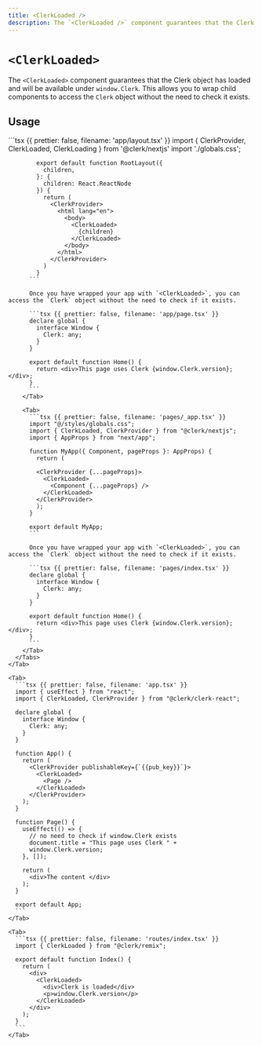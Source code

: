 ```yaml
---
title: <ClerkLoaded />
description: The `<ClerkLoaded />` component guarantees that the Clerk object has loaded and will be available under `window.Clerk`. This allows you to wrap child components to access the Clerk object without the need to check it exists.
---
```


# `<ClerkLoaded>`

The `<ClerkLoaded>` component guarantees that the Clerk object has loaded and will be available under `window.Clerk`. This allows you to wrap child components to access the `Clerk` object without the need to check it exists.

## Usage

<InjectKeys>
  <Tabs type="framework" items={["Next.js", "React", "Remix"]}>
    <Tab>
      <Tabs type="router" items={["App Router", "Pages Router"]}>
        <Tab>
          ```tsx {{ prettier: false, filename: 'app/layout.tsx' }}
            import { ClerkProvider, ClerkLoaded, ClerkLoading } from '@clerk/nextjs'
            import './globals.css';

            export default function RootLayout({
              children,
            }: {
              children: React.ReactNode
            }) {
              return (
                <ClerkProvider>
                  <html lang="en">
                    <body>
                      <ClerkLoaded>
                        {children}
                      </ClerkLoaded>
                    </body>
                  </html>
                </ClerkProvider>
              )
            }
          ```

          Once you have wrapped your app with `<ClerkLoaded>`, you can access the `Clerk` object without the need to check if it exists.

          ```tsx {{ prettier: false, filename: 'app/page.tsx' }}
          declare global {
            interface Window {
              Clerk: any;
            }
          }

          export default function Home() {
            return <div>This page uses Clerk {window.Clerk.version}; </div>;
          }
          ```
        </Tab>

        <Tab>
          ```tsx {{ prettier: false, filename: 'pages/_app.tsx' }}
          import "@/styles/globals.css";
          import { ClerkLoaded, ClerkProvider } from "@clerk/nextjs";
          import { AppProps } from "next/app";

          function MyApp({ Component, pageProps }: AppProps) {
            return (

            <ClerkProvider {...pageProps}>
              <ClerkLoaded>
                <Component {...pageProps} />
              </ClerkLoaded>
            </ClerkProvider>
            );
          }

          export default MyApp;
          ```

          Once you have wrapped your app with `<ClerkLoaded>`, you can access the `Clerk` object without the need to check if it exists.

          ```tsx {{ prettier: false, filename: 'pages/index.tsx' }}
          declare global {
            interface Window {
              Clerk: any;
            }
          }

          export default function Home() {
            return <div>This page uses Clerk {window.Clerk.version}; </div>;
          }
          ```
        </Tab>
      </Tabs>
    </Tab>

    <Tab>
      ```tsx {{ prettier: false, filename: 'app.tsx' }}
      import { useEffect } from "react";
      import { ClerkLoaded, ClerkProvider } from "@clerk/clerk-react";

      declare global {
        interface Window {
          Clerk: any;
        }
      }

      function App() {
        return (
          <ClerkProvider publishableKey={`{{pub_key}}`}>
            <ClerkLoaded>
              <Page />
            </ClerkLoaded>
          </ClerkProvider>
        );
      }

      function Page() {
        useEffect(() => {
          // no need to check if window.Clerk exists
          document.title = "This page uses Clerk " +
          window.Clerk.version;
        }, []);

        return (
          <div>The content </div>
        );
      }

      export default App;
      ```
    </Tab>

    <Tab>
      ```tsx {{ prettier: false, filename: 'routes/index.tsx' }}
      import { ClerkLoaded } from "@clerk/remix";

      export default function Index() {
        return (
          <div>
            <ClerkLoaded>
              <div>Clerk is loaded</div>
              <p>window.Clerk.version</p>
            </ClerkLoaded>
          </div>
        );
      }
      ```
    </Tab>
  </Tabs>
</InjectKeys>
